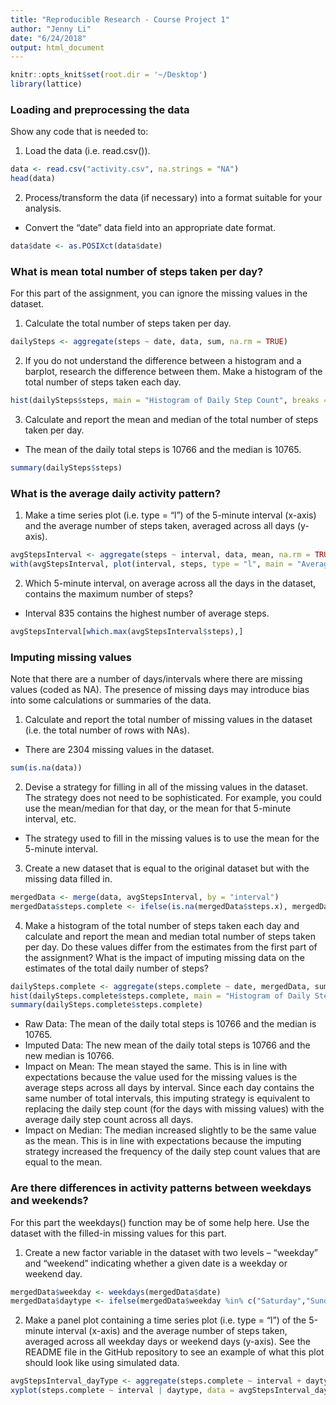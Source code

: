 ```yaml
---
title: "Reproducible Research - Course Project 1"
author: "Jenny Li"
date: "6/24/2018"
output: html_document
---
```


```r
knitr::opts_knit$set(root.dir = '~/Desktop')
library(lattice)
```

### Loading and preprocessing the data

Show any code that is needed to:  

1. Load the data (i.e. read.csv()).   
```r
data <- read.csv("activity.csv", na.strings = "NA")
head(data)
```

2. Process/transform the data (if necessary) into a format suitable for your analysis.    
* Convert the "date" data field into an appropriate date format.
```r
data$date <- as.POSIXct(data$date)
```

### What is mean total number of steps taken per day?

For this part of the assignment, you can ignore the missing values in the dataset.

1. Calculate the total number of steps taken per day.  
```r
dailySteps <- aggregate(steps ~ date, data, sum, na.rm = TRUE)
```

2. If you do not understand the difference between a histogram and a barplot, research the difference between them. Make a histogram of the total number of steps taken each day.  
```r
hist(dailySteps$steps, main = "Histogram of Daily Step Count", breaks = 10, col = "gray", xlab = "Daily Steps")
```

3. Calculate and report the mean and median of the total number of steps taken per day.
* The mean of the daily total steps is 10766 and the median is 10765.
```r
summary(dailySteps$steps)
```

### What is the average daily activity pattern?

1. Make a time series plot (i.e. type = "l") of the 5-minute interval (x-axis) and the average number of steps taken, averaged across all days (y-axis).  
```r
avgStepsInterval <- aggregate(steps ~ interval, data, mean, na.rm = TRUE)
with(avgStepsInterval, plot(interval, steps, type = "l", main = "Average Steps by Interval")) 
```

2. Which 5-minute interval, on average across all the days in the dataset, contains the maximum number of steps?
* Interval 835 contains the highest number of average steps.
```r
avgStepsInterval[which.max(avgStepsInterval$steps),]
```

### Imputing missing values

Note that there are a number of days/intervals where there are missing values (coded as NA). The presence of missing days may introduce bias into some calculations or summaries of the data.

1. Calculate and report the total number of missing values in the dataset (i.e. the total number of rows with NAs).  
* There are 2304 missing values in the dataset.
```r
sum(is.na(data))
```

2. Devise a strategy for filling in all of the missing values in the dataset. The strategy does not need to be sophisticated. For example, you could use the mean/median for that day, or the mean for that 5-minute interval, etc.  
* The strategy used to fill in the missing values is to use the mean for the 5-minute interval.

3. Create a new dataset that is equal to the original dataset but with the missing data filled in.  
```r
mergedData <- merge(data, avgStepsInterval, by = "interval")
mergedData$steps.complete <- ifelse(is.na(mergedData$steps.x), mergedData$steps.y, mergedData$steps.x)
```

4. Make a histogram of the total number of steps taken each day and calculate and report the mean and median total number of steps taken per day. Do these values differ from the estimates from the first part of the assignment? What is the impact of imputing missing data on the estimates of the total daily number of steps?
```r
dailySteps.complete <- aggregate(steps.complete ~ date, mergedData, sum, na.rm = TRUE)
hist(dailySteps.complete$steps.complete, main = "Histogram of Daily Step Count (Imputed Data)", breaks = 10, col = "gray", xlab = "Daily Steps")
summary(dailySteps.complete$steps.complete)
```
* Raw Data: The mean of the daily total steps is 10766 and the median is 10765.
* Imputed Data: The new mean of the daily total steps is 10766 and the new median is 10766.
* Impact on Mean: The mean stayed the same. This is in line with expectations because the value used for the missing values is the average steps across all days by interval. Since each day contains the same number of total intervals, this imputing strategy is equivalent to replacing the daily step count (for the days with missing values) with the average daily step count across all days. 
* Impact on Median: The median increased slightly to be the same value as the mean. This is in line with expectations because the imputing strategy increased the frequency of the daily step count values that are equal to the mean.

### Are there differences in activity patterns between weekdays and weekends?

For this part the weekdays() function may be of some help here. Use the dataset with the filled-in missing values for this part.

1. Create a new factor variable in the dataset with two levels – “weekday” and “weekend” indicating whether a given date is a weekday or weekend day.  
```r
mergedData$weekday <- weekdays(mergedData$date)
mergedData$daytype <- ifelse(mergedData$weekday %in% c("Saturday","Sunday"), "weekend", "weekday")
```

2. Make a panel plot containing a time series plot (i.e. type = "l") of the 5-minute interval (x-axis) and the average number of steps taken, averaged across all weekday days or weekend days (y-axis). See the README file in the GitHub repository to see an example of what this plot should look like using simulated data.  
```r
avgStepsInterval_dayType <- aggregate(steps.complete ~ interval + daytype, mergedData, mean, na.rm = TRUE)
xyplot(steps.complete ~ interval | daytype, data = avgStepsInterval_dayType, layout = c(1,2), type = "l", xlab = "Interval", ylab = "Number of Steps")
```
